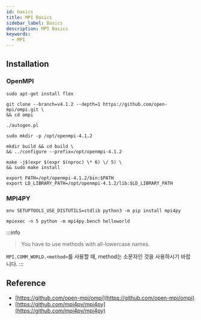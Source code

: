 ```yaml
---
id: basics
title: MPI Basics
sidebar_label: Basics
description: MPI Basics
keywords:
  - MPI
---
```


## Installation

### OpenMPI

```shell
sudo apt-get install flex
```

```shell
git clone --branch=v4.1.2 --depth=1 https://github.com/open-mpi/ompi.git \
&& cd ompi
```

```shell
./autogen.pl
```

```shell
sudo mkdir -p /opt/openmpi-4.1.2
```

```shell
mkdir build && cd build \
&& ../configure --prefix=/opt/openmpi-4.1.2
```

```shell
make -j$(expr $(expr $(nproc) \* 6) \/ 5) \
&& sudo make install
```

```shell title=".zshrc"
export PATH=/opt/openmpi-4.1.2/bin:$PATH
export LD_LIBRARY_PATH=/opt/openmpi-4.1.2/lib:$LD_LIBRARY_PATH
```

### MPI4PY

```shell
env SETUPTOOLS_USE_DISTUTILS=stdlib python3 -m pip install mpi4py
```

```shell
mpiexec -n 5 python -m mpi4py.bench helloworld
```

:::info

> You have to use methods with all-lowercase names.

`MPI.COMM_WORLD.<method>`를 사용할 때, method는 소문자인 것을 사용하시기 바랍니다.
:::

## Reference

- [https://github.com/open-mpi/ompi](https://github.com/open-mpi/ompi)
- [https://github.com/mpi4py/mpi4py](https://github.com/mpi4py/mpi4py)
